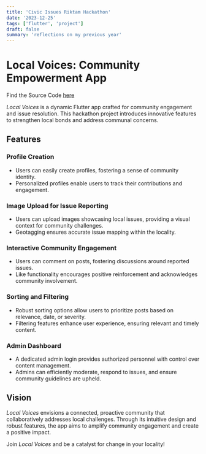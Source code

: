 ```yaml
---
title: 'Civic Issues Riktam Hackathon'
date: '2023-12-25'
tags: ['flutter', 'project']
draft: false
summary: 'reflections on my previous year'
---
```


# Local Voices: Community Empowerment App

Find the Source Code [here](https://github.com/deVamshi/civic_issues_riktam_hackathon)

_Local Voices_ is a dynamic Flutter app crafted for community engagement and issue resolution. This hackathon project introduces innovative features to strengthen local bonds and address communal concerns.

## Features

### Profile Creation

- Users can easily create profiles, fostering a sense of community identity.
- Personalized profiles enable users to track their contributions and engagement.

### Image Upload for Issue Reporting

- Users can upload images showcasing local issues, providing a visual context for community challenges.
- Geotagging ensures accurate issue mapping within the locality.

### Interactive Community Engagement

- Users can comment on posts, fostering discussions around reported issues.
- Like functionality encourages positive reinforcement and acknowledges community involvement.

### Sorting and Filtering

- Robust sorting options allow users to prioritize posts based on relevance, date, or severity.
- Filtering features enhance user experience, ensuring relevant and timely content.

### Admin Dashboard

- A dedicated admin login provides authorized personnel with control over content management.
- Admins can efficiently moderate, respond to issues, and ensure community guidelines are upheld.

## Vision

_Local Voices_ envisions a connected, proactive community that collaboratively addresses local challenges. Through its intuitive design and robust features, the app aims to amplify community engagement and create a positive impact.

Join _Local Voices_ and be a catalyst for change in your locality!
